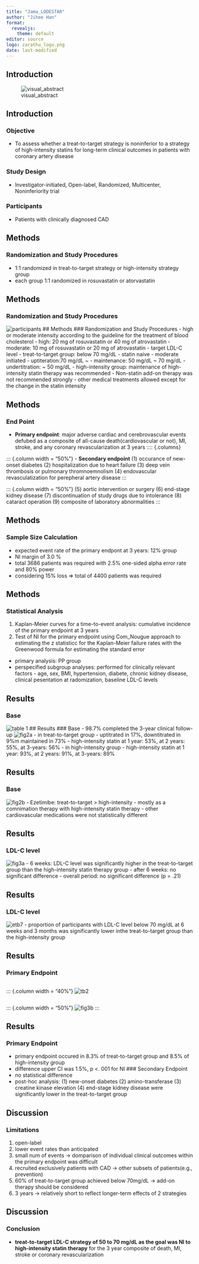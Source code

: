 ```yaml
---
title: "Jama_LODESTAR"
author: "Jihee Han"
format:
  revealjs:
    theme: default
editor: source
logo: zarathu_logo.png
date: last-modified
---
```


## Introduction
![visual_abstract](jama_lodestar_figs/jama_lodestar_summary.png)

## Introduction
### Objective
- To assess whether a treat-to-target strategy is noninferior to a strategy of high-intensity statins for long-term clinical outcomes in patients with coronary artery disease

### Study Design
- Investigator-initiated, Open-label, Randomized, Multicenter, Noninferiority trial

### Participants
- Patients with clinically diagnosed CAD

## Methods
### Randomization and Study Procedures
- 1:1 randomized in treat-to-target strategy or high-intensity strategy group
- each group 1:1 randomized in rosuvastatin or atorvastatin

## Methods
### Randomization and Study Procedures
![participants](jama_lodestar_figs/jama_lodestar_fig1.png)
## Methods
### Randomization and Study Procedures
- high or moderate intensity according to the guideline for the treatment of blood cholesterol
  - high: 20 mg of rosuvastatin or 40 mg of atrovastatin
  - moderate: 10 mg of rosuvastatin or 20 mg of atrovastatin
- target LDL-C level
  - treat-to-target group: below 70 mg/dL
    - statin naive - moderate initiated
    - uptiteration:70 mg/dL ~
    - maintenance: 50 mg/dL ~ 70 mg/dL
    - undertitration: ~ 50 mg/dL
  - high-intensity group: maintenance of high-intensity statin therapy was recommended
- Non-statin add-on therapy was not recommended strongly
- other medical treatments allowed except for the change in the statin intensity

## Methods
### End Point
- **Primary endpoint**: major adverse cardiac and cerebrovascular events defubed as a composite of all-cause death(cardiovascular or not), MI, stroke, and any coronary revascularization at 3 years
:::: {.columns}

::: {.column width = "50%"}
- **Secondary endpoint**
  (1) occurance of new-onset diabetes
  (2) hospitalization due to heart failure
  (3) deep vein thrombosis or pulmonary thromnoemnolism
  (4) endovascular revasculatization for perepheral artery disease
:::

::: {.column width = "50%"}
  (5) aortic intervention or surgery
  (6) end-stage kidney disease
  (7) discontinuation of study drugs due to intolerance
  (8) cataract operation
  (9) composite of laboratory abnormalities
:::

## Methods
### Sample Size Calculation
- expected event rate of the primary endpont at 3 years: 12% group
- NI margin of 3.0 %
- total 3686 patients was required with 2.5% one-sided alpha error rate and 80% power
- considering 15% loss => total of 4400 patients was required

## Methods
### Statistical Analysis
1. Kaplan-Meier curves for a time-to-event analysis: cumulative incidence of the primary endpoint at 3 years
2. Test of NI for the primary endpoint using Com_Nougue approach to estimating the z statisticc for the Kaplan-Meier failure rates with the Greenwood formula for estimating the standard error
- primary analysis: PP group
- perspecified subgroup analyses: performed for clinically relevant factors - age, sex, BMI, hypertension, diabete, chronic kidney disease, clinical pesentation at radomization, baseline LDL-C levels


## Results
### Base
![table 1](jama_lodestar_figs/jama_lodestar_tb1.png)
## Results
### Base
- 98.7% completed the 3-year clinical follow-up
![fig2a](jama_lodestar_figs/jama_lodestar_fig2a.png)
- in treat-to-target group
  - uptitrated in 17%, downtitrated in 9%m maintained in 73%
  - high-intensity statin at 1 year: 53%, at 2 years: 55%, at 3-years: 56%
- in high-intensity group
  - high-intensity statin at 1 year: 93%, at 2 years: 91%, at 3-years: 89%

## Results
### Base
![fig2b](jama_lodestar_figs/jama_lodestar_fig2b.png)
- Ezetimibe: treat-to-target > high-intensity
  - mostly as a comnimation therapy with high-intensity statin therapy
- other cardiovascular medications were not statistically different


## Results
### LDL-C level
![fig3a](jama_lodestar_figs/jama_lodestar_fig3a.png)
- 6 weeks: LDL-C level was significantly higher in the treat-to-target group than the high-intensity statin therapy group
- after 6 weeks: no significant difference
- overall period: no significant difference (p = .21)

## Results
### LDL-C level
![etb7](jama_lodestar_figs/jama_lodestar_etb7.png)
- proportion of participants with LDL-C level below 70 mg/dL at 6 weeks and 3 months was significantly lower inthe treat-to-target group than the high-intensity group

## Results
### Primary Endpoint
:::: {.columns}

::: {.column width = "40%"}
![tb2](jama_lodestar_figs/jama_lodestar_tb2.png)
:::

::: {.column width = "50%"}
![fig3b](jama_lodestar_figs/jama_lodestar_fig3b.png)
:::

## Results
### Primary Endpoint
- primary endpoint occured in 8.3% of treat-to-target group and 8.5% of high-intensity group
- difference upper CI was 1.5%, p <. 001 for NI
### Secondary Endpoint
- no statistical difference
- post-hoc analysis: (1) new-onset diabetes (2) amino-transferase (3) creatine kinase elevation (4) end-stage kidney disease were significantly lower in the treat-to-target group

## Discussion
### Limitations
1. open-label
2. lower event rates than anticipated
3. small num of events -> domparison of individual clinical outcomes within the primary endpoint was difficult
4. recruited exclusively patients with CAD -> other subsets of patients(e.g., prevention)
5. 60% of treat-to-target group achieved below 70mg/dL -> add-on therapy should be considered
6. 3 years -> relatively short to reflect longer-term effects of 2 strategies

## Discussion
### Conclusion
- **treat-to-target LDL-C strategy of 50 to 70 mg/dL as the goal was NI to high-intensity statin therapy** for the 3 year composite of death, MI, stroke or coronary revascularization

